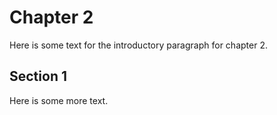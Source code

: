 
# Chapter 2

Here is some text for the introductory paragraph for chapter 2.

## Section 1

Here is some more text.
